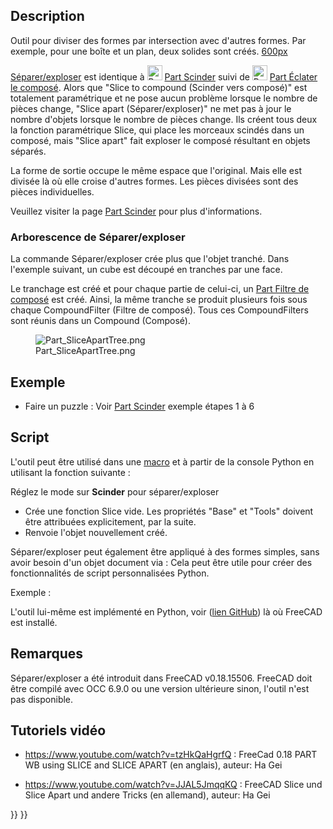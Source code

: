 <languages/>

{{Docnav/fr
|[[Part_BooleanFragments/fr|Fragments booléens]]
|[[Part_Slice/fr|Scinder]]
|[[Part_Workbench/fr|Atelier Part]]
|IconL=Part_BooleanFragments.svg
|IconR=Part_Slice.svg
|IconC=Workbench_Part.svg
}}

{{GuiCommand/fr
|Name=Part SliceApart
|Name/fr=Part Séparer/exploser
|MenuLocation=Part → Scinder → Séparer et exploser
|Workbenches=[[Part_Workbench/fr|Part]]
|Version=0.18
|SeeAlso=[[Part_Slice/fr|Part Scinder]], [[Part_ExplodeCompound/fr|Part Éclater le composé]]
}}

==Description== 

Outil pour diviser des formes par intersection avec d'autres formes. Par exemple, pour une boîte et un plan, deux solides sont créés.
[[image:Part_Slice_Demo.png|600px]]

{{Caption|Ci-dessus : les morceaux ont été séparés manuellement par la suite pour révéler le découpage.}}

[[Part SliceApart/fr|Séparer/exploser]] est identique à [[Image:Part_Slice.svg|24px|link=Part_Slice]] [[Part_Slice/fr|Part Scinder]] suivi de [[Image:Part_ExplodeCompound.svg|24px|link=Part_ExplodeCompound/fr]] [[Part_ExplodeCompound/fr|Part Éclater le composé]]. Alors que "Slice to compound (Scinder vers composé)" est totalement paramétrique et ne pose aucun problème lorsque le nombre de pièces change, "Slice apart (Séparer/exploser)" ne met pas à jour le nombre d'objets lorsque le nombre de pièces change. Ils créent tous deux la fonction paramétrique Slice, qui place les morceaux scindés dans un composé, mais "Slice apart" fait exploser le composé résultant en objets séparés.

La forme de sortie occupe le même espace que l'original. Mais elle est divisée là où elle croise d'autres formes. Les pièces divisées sont des pièces individuelles. 


Veuillez visiter la page [[Part_Slice/fr|Part Scinder]] pour plus d'informations.

=== Arborescence de Séparer/exploser ===
La commande Séparer/exploser crée plus que l'objet tranché. Dans l'exemple suivant, un cube est découpé en tranches par une face.

Le tranchage est créé et pour chaque partie de celui-ci, un [[Part_CompoundFilter/fr|Part Filtre de composé]] est créé. Ainsi, la même tranche se produit plusieurs fois sous chaque CompoundFilter (Filtre de composé). Tous ces CompoundFilters sont réunis dans un Compound (Composé).

[[Image:Part_SliceApartTree.png]]

<span id="Example"></span>
== Exemple ==

* Faire un puzzle : Voir [[Part_Slice/fr|Part Scinder]] exemple étapes 1 à 6

<span id="Scripting"></span>
==Script== 

L'outil peut être utilisé dans une [[macros/fr|macro]] et à partir de la console Python en utilisant la fonction suivante :
 {{incode|BOPTools.SplitFeatures.makeSlice(name)}}

Réglez le mode sur '''Scinder''' pour séparer/exploser

* Crée une fonction Slice vide. Les propriétés "Base" et "Tools" doivent être attribuées explicitement, par la suite.
* Renvoie l'objet nouvellement créé.

Séparer/exploser peut également être appliqué à des formes simples, sans avoir besoin d'un objet document via :
{{Code|code=BOPTools.SplitAPI.slice(base_shape, tool_shapes, mode, tolerance = 0.0)}}
Cela peut être utile pour créer des fonctionnalités de script personnalisées Python.


Exemple :
{{code|code=
import BOPTools.SplitFeatures
j = BOPTools.SplitFeatures.makeSlice(name= 'Slice')
j.Base = FreeCADGui.Selection.getSelection()[0]
j.Tools = FreeCADGui.Selection.getSelection()[1:]
}}

L'outil lui-même est implémenté en Python, voir {{FileName|/Mod/Part/BOPTools/SplitFeatures.py}} ([https://github.com/FreeCAD/FreeCAD/blob/master/src/Mod/Part/BOPTools/SplitFeatures.py lien GitHub]) là où FreeCAD est installé.

<span id="Notes"></span>
==Remarques==

Séparer/exploser a été introduit dans FreeCAD v0.18.15506. FreeCAD doit être compilé avec OCC 6.9.0 ou une version ultérieure sinon, l'outil n'est pas disponible.

<span id="Video-Tutorials"></span>
== Tutoriels vidéo == 

* https://www.youtube.com/watch?v=tzHkQaHgrfQ : FreeCad 0.18 PART WB using SLICE and SLICE APART (en anglais), auteur: Ha Gei

* https://www.youtube.com/watch?v=JJAL5JmqqKQ : FreeCAD Slice und Slice Apart und andere Tricks (en allemand), auteur: Ha Gei


{{Docnav/fr
|[[Part_BooleanFragments/fr|Fragments booléens]]
|[[Part_Slice/fr|Scinder]]
|[[Part_Workbench/fr|Atelier Part]]
|IconL=Part_BooleanFragments.svg
|IconR=Part_Slice.svg
|IconC=Workbench_Part.svg
}}

{{Part Tools navi{{#translation:}}}}
{{Userdocnavi{{#translation:}}}}
